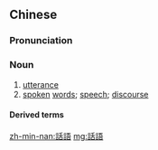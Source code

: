 {{also|话语}}
==Chinese==
{{zh-forms|s=话语}}

===Pronunciation===
{{zh-pron
|m=huàyǔ
|c=waa6 jyu5
|h=pfs=fa-ngî
|mn=kh:ōe-gí/qz:ōe-gír/tp,xm:ōe-gú/zz:ōa-gí
|cat=n
}}

===Noun===
{{zh-noun}}

# [[utterance]]
# [[spoken]] [[word]]s; [[speech]]; [[discourse]]

====Derived terms====
{{zh-der|話語權}}

[[zh-min-nan:話語]]
[[mg:話語]]